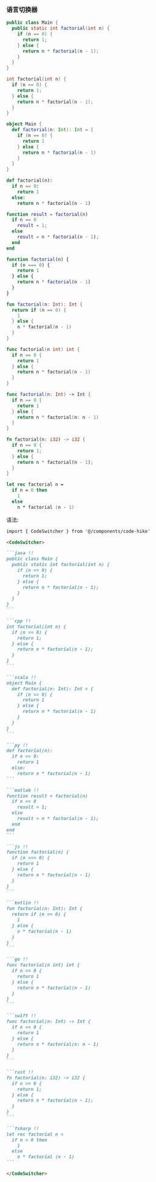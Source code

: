 
### 语言切换器

<CodeSwitcher>

```java !!
public class Main {
  public static int factorial(int n) {
    if (n == 0) {
      return 1;
    } else {
      return n * factorial(n - 1);
    }
  }
}
```

```cpp !!
int factorial(int n) {
  if (n == 0) {
    return 1;
  } else {
    return n * factorial(n - 1);
  }
}
```

```scala !!
object Main {
  def factorial(n: Int): Int = {
    if (n == 0) {
      return 1
    } else {
      return n * factorial(n - 1)
    }
  }
}
```

```py !!
def factorial(n):
  if n == 0:
    return 1
  else:
    return n * factorial(n - 1)
```

```matlab !!
function result = factorial(n)
  if n == 0
    result = 1;
  else
    result = n * factorial(n - 1);
  end
end
```

```js !!
function factorial(n) {
  if (n === 0) {
    return 1
  } else {
    return n * factorial(n - 1)
  }
}
```

```kotlin !!
fun factorial(n: Int): Int {
  return if (n == 0) {
    1
  } else {
    n * factorial(n - 1)
  }
}
```

```go !!
func factorial(n int) int {
  if n == 0 {
    return 1
  } else {
    return n * factorial(n - 1)
  }
}
```

```swift !!
func factorial(n: Int) -> Int {
  if n == 0 {
    return 1
  } else {
    return n * factorial(n: n - 1)
  }
}
```

```rust !!
fn factorial(n: i32) -> i32 {
  if n == 0 {
    return 1;
  } else {
    return n * factorial(n - 1);
  }
}
```

```fsharp !!
let rec factorial n =
  if n = 0 then
    1
  else
    n * factorial (n - 1)
```

</CodeSwitcher>

语法:
````md
import { CodeSwitcher } from '@/components/code-hike'

<CodeSwitcher>

```java !!
public class Main {
  public static int factorial(int n) {
    if (n == 0) {
      return 1;
    } else {
      return n * factorial(n - 1);
    }
  }
}
```

```cpp !!
int factorial(int n) {
  if (n == 0) {
    return 1;
  } else {
    return n * factorial(n - 1);
  }
}
```

```scala !!
object Main {
  def factorial(n: Int): Int = {
    if (n == 0) {
      return 1
    } else {
      return n * factorial(n - 1)
    }
  }
}
```

```py !!
def factorial(n):
  if n == 0:
    return 1
  else:
    return n * factorial(n - 1)
```

```matlab !!
function result = factorial(n)
  if n == 0
    result = 1;
  else
    result = n * factorial(n - 1);
  end
end
```

```js !!
function factorial(n) {
  if (n === 0) {
    return 1
  } else {
    return n * factorial(n - 1)
  }
}
```

```kotlin !!
fun factorial(n: Int): Int {
  return if (n == 0) {
    1
  } else {
    n * factorial(n - 1)
  }
}
```

```go !!
func factorial(n int) int {
  if n == 0 {
    return 1
  } else {
    return n * factorial(n - 1)
  }
}
```

```swift !!
func factorial(n: Int) -> Int {
  if n == 0 {
    return 1
  } else {
    return n * factorial(n: n - 1)
  }
}
```

```rust !!
fn factorial(n: i32) -> i32 {
  if n == 0 {
    return 1;
  } else {
    return n * factorial(n - 1);
  }
}
```

```fsharp !!
let rec factorial n =
  if n = 0 then
    1
  else
    n * factorial (n - 1)
```

</CodeSwitcher>
````